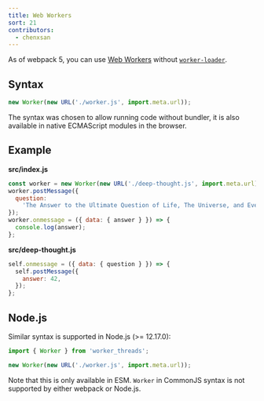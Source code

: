 ```yaml
---
title: Web Workers
sort: 21
contributors:
  - chenxsan
---
```


As of webpack 5, you can use [Web Workers](https://developer.mozilla.org/en-US/docs/Web/API/Web_Workers_API/Using_web_workers) without [`worker-loader`](https://github.com/webpack-contrib/worker-loader).

## Syntax

```js
new Worker(new URL('./worker.js', import.meta.url));
```

The syntax was chosen to allow running code without bundler, it is also available in native ECMAScript modules in the browser.

## Example

**src/index.js**

```js
const worker = new Worker(new URL('./deep-thought.js', import.meta.url));
worker.postMessage({
  question:
    'The Answer to the Ultimate Question of Life, The Universe, and Everything.',
});
worker.onmessage = ({ data: { answer } }) => {
  console.log(answer);
};
```

**src/deep-thought.js**

```js
self.onmessage = ({ data: { question } }) => {
  self.postMessage({
    answer: 42,
  });
};
```

## Node.js

Similar syntax is supported in Node.js (>= 12.17.0):

```js
import { Worker } from 'worker_threads';

new Worker(new URL('./worker.js', import.meta.url));
```

Note that this is only available in ESM. `Worker` in CommonJS syntax is not supported by either webpack or Node.js.
